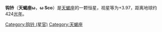{{Starbox begin
| name = 钩钤
}}
{{Starbox observe
| epoch = [[J2000.0|J2000.0]]
| constell = [[天蝎座|天蝎座]]
| 星官 = [[:Category:钩钤_(星官)|钩钤]] （[[房宿|房宿]]）
| ra = {{RA| +16| 6| 48.43}}
| dec = {{DEC| 20| 40| 8.88}}
| appmag_v = 3.97
}}
{{Starbox character
| class =  B1V
| b-v =  -0.05
| u-b =  -0.82
| variable = [[仙王座β变星|仙王座β变星]]
}}
{{Starbox astrometry
| radial_v =  -3.1
| prop_mo_ra = -8.98
| prop_mo_dec = -23.48
| parallax = 6.92
| p_error = 0.26
| absmag_v = -1.83
}}
{{Starbox catalog
| names =天蝎座9，[[SAO星表|SAO]] 184123，[[HD星表|HD]] 144470，[[HR星表|HR]] 5993，[[依巴谷星表|HIP]] 78933
}}
{{Starbox reference |Simbad=omega+Sco }}
{{Starbox end}}

'''钩钤'''（'''天蝎座ω'''，'''ω Sco'''）是[[天蝎座|天蝎座]]的一颗恒星，视星等为+3.97，距离地球约424[[光年|光年]]。
[[Category:钩钤_(星官)|Category:钩钤 (星官)]]
[[Category:天蝎座|Category:天蝎座]]